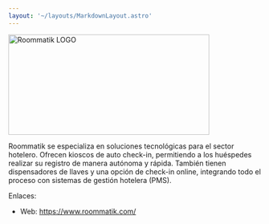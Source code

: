 ```yaml
---
layout: '~/layouts/MarkdownLayout.astro'
---
```




<Image src={roommatikLogo} alt="Roommatik LOGO" height="200" width="400" style="box-shadow: none !important" />

Roommatik se especializa en soluciones tecnológicas para el sector hotelero. Ofrecen kioscos de auto check-in, permitiendo a los huéspedes realizar su registro de manera autónoma y rápida. También tienen dispensadores de llaves y una opción de check-in online, integrando todo el proceso con sistemas de gestión hotelera (PMS). 

Enlaces:

- Web: https://www.roommatik.com/
